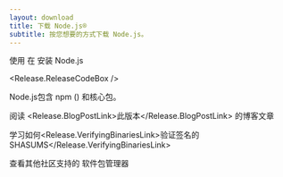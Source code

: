 ```yaml
---
layout: download
title: 下载 Node.js®️
subtitle: 按您想要的方式下载 Node.js。
---
```


<section>
  使用 <Release.PlatformDropdown /> 在  <Release.OperatingSystemDropdown /> 安装 Node.js <Release.VersionDropdown />

  <Release.ReleaseCodeBox />
</section>

<section>
  Node.js包含 <LinkWithArrow href="https://npmjs.com">npm</LinkWithArrow> (<Release.NpmVersion />) 和核心包。

阅读 <Release.BlogPostLink>此版本</Release.BlogPostLink> 的博客文章

学习如何<Release.VerifyingBinariesLink>验证签名的SHASUMS</Release.VerifyingBinariesLink>

查看其他社区支持的 <LinkWithArrow href="/download/package-manager/all">软件包管理器</LinkWithArrow>

</section>

